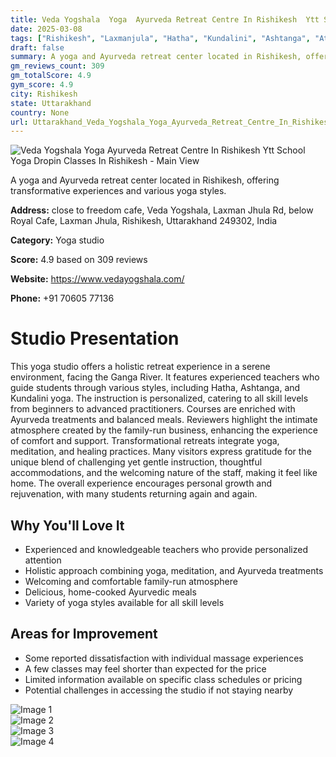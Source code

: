 ```yaml
---
title: Veda Yogshala  Yoga  Ayurveda Retreat Centre In Rishikesh  Ytt School  Yoga Dropin Classes In Rishikesh
date: 2025-03-08
tags: ["Rishikesh", "Laxmanjula", "Hatha", "Kundalini", "Ashtanga", "Atmosphere", "Family-run", "Rishikesh"]  
draft: false
summary: A yoga and Ayurveda retreat center located in Rishikesh, offering transformative experiences and various yoga styles.
gm_reviews_count: 309
gm_totalScore: 4.9
gym_score: 4.9
city: Rishikesh
state: Uttarakhand
country: None
url: Uttarakhand_Veda_Yogshala_Yoga_Ayurveda_Retreat_Centre_In_Rishikesh_Ytt_School_Yoga_Dropin_Classes_In_Rishikesh
---
```


<div className="aspect-[16/9] relative my-8">
  <img 
    src="https://lh5.googleusercontent.com/p/AF1QipMtVFLBVJl93rrT42LwZBVFiypuO4W0N5vT_RcE=w1920-h1080-k-no"
    alt="Veda Yogshala  Yoga  Ayurveda Retreat Centre In Rishikesh  Ytt School  Yoga Dropin Classes In Rishikesh - Main View"
    className="object-cover absolute inset-0 w-full h-full rounded-lg"
  />
</div>

A yoga and Ayurveda retreat center located in Rishikesh, offering transformative experiences and various yoga styles.

**Address:** close to freedom cafe, Veda Yogshala, Laxman Jhula Rd, below Royal Cafe, Laxman Jhula, Rishikesh, Uttarakhand 249302, India

**Category:** Yoga studio

**Score:** 4.9 based on 309 reviews

**Website:** https://www.vedayogshala.com/

**Phone:** +91 70605 77136

# Studio Presentation

This yoga studio offers a holistic retreat experience in a serene environment, facing the Ganga River. It features experienced teachers who guide students through various styles, including Hatha, Ashtanga, and Kundalini yoga. The instruction is personalized, catering to all skill levels from beginners to advanced practitioners. Courses are enriched with Ayurveda treatments and balanced meals. Reviewers highlight the intimate atmosphere created by the family-run business, enhancing the experience of comfort and support. Transformational retreats integrate yoga, meditation, and healing practices. Many visitors express gratitude for the unique blend of challenging yet gentle instruction, thoughtful accommodations, and the welcoming nature of the staff, making it feel like home. The overall experience encourages personal growth and rejuvenation, with many students returning again and again.

## Why You'll Love It

- Experienced and knowledgeable teachers who provide personalized attention
- Holistic approach combining yoga, meditation, and Ayurveda treatments
- Welcoming and comfortable family-run atmosphere
- Delicious, home-cooked Ayurvedic meals
- Variety of yoga styles available for all skill levels

## Areas for Improvement

- Some reported dissatisfaction with individual massage experiences
- A few classes may feel shorter than expected for the price
- Limited information available on specific class schedules or pricing
- Potential challenges in accessing the studio if not staying nearby

<div className="grid grid-cols-1 xl:grid-cols-2 gap-4 my-8">
<div className="aspect-[4/3] relative"><img src="https://lh3.googleusercontent.com/p/AF1QipN-YkQiK9xXojIzlK6P7hZjIrhZ_WR-1KMe2iZz=w1920-h1080-k-no" alt="Image 1" className="object-cover absolute inset-0 w-full h-full rounded-lg" /></div>
<div className="aspect-[4/3] relative"><img src="https://lh5.googleusercontent.com/p/AF1QipMEndjh5sHZSRvDbaCp3c3nVvXWqIoKftlO3HYy=w1920-h1080-k-no" alt="Image 2" className="object-cover absolute inset-0 w-full h-full rounded-lg" /></div>
<div className="aspect-[4/3] relative"><img src="https://lh5.googleusercontent.com/p/AF1QipPogOX_dcR-eJKgawJ55QaMiMnXtaPZSyQQOOZa=w1920-h1080-k-no" alt="Image 3" className="object-cover absolute inset-0 w-full h-full rounded-lg" /></div>
<div className="aspect-[4/3] relative"><img src="https://lh5.googleusercontent.com/p/AF1QipOM_9CNE0OZqXVcRiOUrk63HYK-7mQSqaCx3Fpd=w1920-h1080-k-no" alt="Image 4" className="object-cover absolute inset-0 w-full h-full rounded-lg" /></div>
</div>